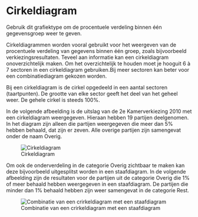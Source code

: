 # Cirkeldiagram {#charttype_pie}

Gebruik dit grafiektype om de procentuele verdeling binnen één gegevensgroep weer te geven.

Cirkeldiagrammen worden vooral gebruikt voor het weergeven van de procentuele verdeling van gegevens binnen één groep, zoals bijvoorbeeld verkiezingsresultaten. Teveel aan informatie kan een cirkeldiagram onoverzichtelijk maken. Om het overzichtelijk te houden moet je hooguit 6 à 7 sectoren in een cirkeldiagram gebruiken.Bij meer sectoren kan beter voor een combinatiediagram gekozen worden.

Bij een cirkeldiagram is de cirkel opgedeeld in een aantal sectoren \(taartpunten\). De grootte van elke sector geeft het deel van het geheel weer. De gehele cirkel is steeds 100%.

In de volgende afbeelding is de uitslag van de 2e Kamerverkiezing 2010 met een cirkeldiagram weergegeven. Hieraan hebben 19 partijen deelgenomen. In het diagram zijn alleen die partijen weergegeven die meer dan 5% hebben behaald, dat zijn er zeven. Alle overige partijen zijn samengevat onder de naam Overig.

 ![Cirkeldiagram](images/pie_result.png "Verkiezingsuitslag 2e Kamer 2010 (grote partijen)") 

Om ook de onderverdeling in de categorie Overig zichtbaar te maken kan deze bijvoorbeeld uitgesplitst worden in een staafdiagram. In de volgende afbeelding zijn de resultaten voor de partijen uit de categorie Overig die 1% of meer behaald hebben weergegeven in een staafdiagram. De partijen die minder dan 1% behaald hebben zijn weer samengevat in de categorie Rest.

 ![Combinatie van een crirkeldiagram met een staafdiagram](images/pie_bar_result.png "Verkiezingsuitslag 2e Kamer 2010 (uitgebreid)") 

